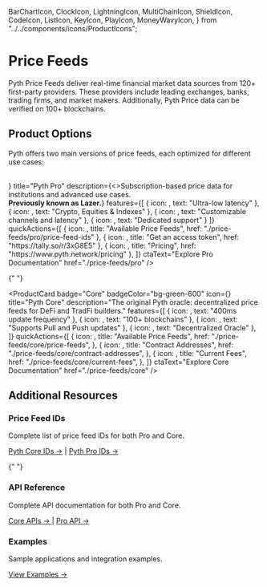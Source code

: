   BarChartIcon,
  ClockIcon,
  LightningIcon,
  MultiChainIcon,
  ShieldIcon,
  CodeIcon,
  ListIcon,
  KeyIcon,
  PlayIcon,
  MoneyWavyIcon,
} from "../../components/icons/ProductIcons";

# Price Feeds

Pyth Price Feeds deliver real-time financial market data sources from 120+ first-party providers. These providers include leading exchanges, banks, trading firms, and market makers.
Additionally, Pyth Price data can be verified on 100+ blockchains.

## Product Options

Pyth offers two main versions of price feeds, each optimized for different use cases:

<br />
<div className="grid grid-cols-1 md:grid-cols-2 lg:grid-cols-2 gap-8 mb-12">
<ProductCard
    badge="Pro"
    badgeColor="bg-blue-600"
    icon={<LightningIcon />}
    title="Pyth Pro"
    description={<>Subscription-based price data for institutions and advanced use cases. <br /><strong>Previously known as Lazer.</strong></>}
    features={[
      { icon: <LightningIcon />, text: "Ultra-low latency" },
      { icon: <BarChartIcon />, text: "Crypto, Equities & Indexes" },
      { icon: <MultiChainIcon />, text: "Customizable channels and latency" },
      { icon: <ShieldIcon />, text: "Dedicated support" }
    ]}
    quickActions={[
      { icon: <ListIcon />, title: "Available Price Feeds", href: "./price-feeds/pro/price-feed-ids" },
      { icon: <KeyIcon />, title: "Get an access token", href: "https://tally.so/r/3xG8E5" },
      { icon: <MoneyWavyIcon />, title: "Pricing", href: "https://www.pyth.network/pricing" },
    ]}
    ctaText="Explore Pro Documentation"
    href="./price-feeds/pro"
  />

{" "}

<ProductCard
  badge="Core"
  badgeColor="bg-green-600"
  icon={<BarChartIcon />}
  title="Pyth Core"
  description="The original Pyth oracle: decentralized price feeds for DeFi and TradFi builders."
  features={[
    { icon: <ClockIcon />, text: "400ms update frequency" },
    { icon: <MultiChainIcon />, text: "100+ blockchains" },
    { icon: <ShieldIcon />, text: "Supports Pull and Push updates" },
    { icon: <ShieldIcon />, text: "Decentralized Oracle" },
  ]}
  quickActions={[
    {
      icon: <ListIcon />,
      title: "Available Price Feeds",
      href: "./price-feeds/core/price-feeds",
    },
    {
      icon: <CodeIcon />,
      title: "Contract Addresses",
      href: "./price-feeds/core/contract-addresses",
    },
    {
      icon: <MoneyWavyIcon />,
      title: "Current Fees",
      href: "./price-feeds/core/current-fees",
    },
  ]}
  ctaText="Explore Core Documentation"
  href="./price-feeds/core"
/>

</div>

## Additional Resources

<div className="grid grid-cols-1 md:grid-cols-3 gap-6 mt-8">
  <div className="p-6 bg-gray-50 dark:bg-darkGray rounded-lg border border-gray-200 dark:border-gray-700">
    <h3 className="text-lg font-semibold mb-2 text-lightForeground dark:text-white">Price Feed IDs</h3>
    <p className="text-gray-700 dark:text-light mb-4">Complete list of price feed IDs for both Pro and Core.</p>
    <a href="./price-feeds/core/price-feeds" className="text-lightLinks dark:text-darkLinks hover:text-blue-800 dark:hover:text-blue-300 font-medium">Pyth Core IDs →</a>
    <span className="mx-2 text-gray-400">|</span>
    <a href="./price-feeds/pro/price-feed-ids" className="text-lightLinks dark:text-darkLinks hover:text-blue-800 dark:hover:text-blue-300 font-medium">Pyth Pro IDs →</a>
  </div>

{" "}

<div className="p-6 bg-gray-50 dark:bg-darkGray rounded-lg border border-gray-200 dark:border-gray-700">
  <h3 className="text-lg font-semibold mb-2 text-lightForeground dark:text-white">
    API Reference
  </h3>
  <p className="text-gray-700 dark:text-light mb-4">
    Complete API documentation for both Pro and Core.
  </p>
  <a
    href="./price-feeds/core/api-reference"
    className="text-lightLinks dark:text-darkLinks hover:text-blue-800 dark:hover:text-blue-300 font-medium"
  >
    Core APIs →
  </a>
  <span className="mx-2 text-gray-400">|</span>
  <a
    href=" https://pyth-lazer.dourolabs.app/docs"
    className="text-lightLinks dark:text-darkLinks hover:text-blue-800 dark:hover:text-blue-300 font-medium"
  >
    Pro API →
  </a>
</div>

  <div className="p-6 bg-gray-50 dark:bg-darkGray rounded-lg border border-gray-200 dark:border-gray-700">
    <h3 className="text-lg font-semibold mb-2 text-lightForeground dark:text-white">Examples</h3>
    <p className="text-gray-700 dark:text-light mb-4">Sample applications and integration examples.</p>
    <a href="https://github.com/pyth-network/pyth-examples" className="text-lightLinks dark:text-darkLinks hover:text-blue-800 dark:hover:text-blue-300 font-medium">View Examples →</a>
  </div>
</div>
